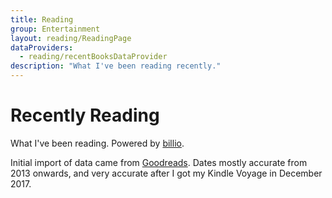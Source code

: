 ```yaml
---
title: Reading
group: Entertainment
layout: reading/ReadingPage
dataProviders:
  - reading/recentBooksDataProvider
description: "What I've been reading recently."
---
```



# Recently Reading

What I've been reading. Powered by [billio](https://github.com/mjwbenton/billio).

Initial import of data came from [Goodreads](https://www.goodreads.com). Dates mostly accurate from 2013 onwards, and very accurate after I got my Kindle Voyage in December 2017.

<RecentlyRead />
